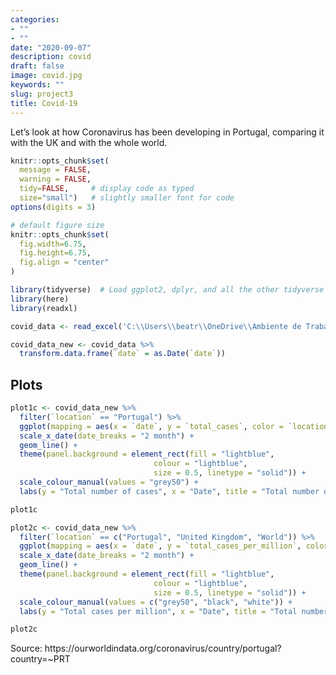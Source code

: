 ```yaml
---
categories:
- ""
- ""
date: "2020-09-07"
description: covid
draft: false
image: covid.jpg
keywords: ""
slug: project3
title: Covid-19 
---
```


Let's look at how Coronavirus has been developing in Portugal, comparing it with the UK and with the whole world.

```r
knitr::opts_chunk$set(
  message = FALSE, 
  warning = FALSE, 
  tidy=FALSE,     # display code as typed
  size="small")   # slightly smaller font for code
options(digits = 3)

# default figure size
knitr::opts_chunk$set(
  fig.width=6.75, 
  fig.height=6.75,
  fig.align = "center"
)
```

```r
library(tidyverse)  # Load ggplot2, dplyr, and all the other tidyverse packages
library(here)
library(readxl)
```


```r
covid_data <- read_excel('C:\\Users\\beatr\\OneDrive\\Ambiente de Trabalho\\owid-covid-data.xlsx')

```

```r
covid_data_new <- covid_data %>% 
  transform.data.frame(`date` = as.Date(`date`))

```

## Plots

```r
plot1c <- covid_data_new %>%
  filter(`location` == "Portugal") %>% 
  ggplot(mapping = aes(x = `date`, y = `total_cases`, color = `location`)) +
  scale_x_date(date_breaks = "2 month") +
  geom_line() +
  theme(panel.background = element_rect(fill = "lightblue",
                                colour = "lightblue",
                                size = 0.5, linetype = "solid")) +
  scale_colour_manual(values = "grey50") +
  labs(y = "Total number of cases", x = "Date", title = "Total number of Covid-19 cases in Portugal")

plot1c
```


```r
plot2c <- covid_data_new %>%
  filter(`location` == c("Portugal", "United Kingdom", "World")) %>% 
  ggplot(mapping = aes(x = `date`, y = `total_cases_per_million`, color = `location`)) +
  scale_x_date(date_breaks = "2 month") +
  geom_line() +
  theme(panel.background = element_rect(fill = "lightblue",
                                colour = "lightblue",
                                size = 0.5, linetype = "solid")) +
  scale_colour_manual(values = c("grey50", "black", "white")) +
  labs(y = "Total cases per million", x = "Date", title = "Total number of Covid-19 cases in Portugal, UK and World")

plot2c
```


Source: https://ourworldindata.org/coronavirus/country/portugal?country=~PRT